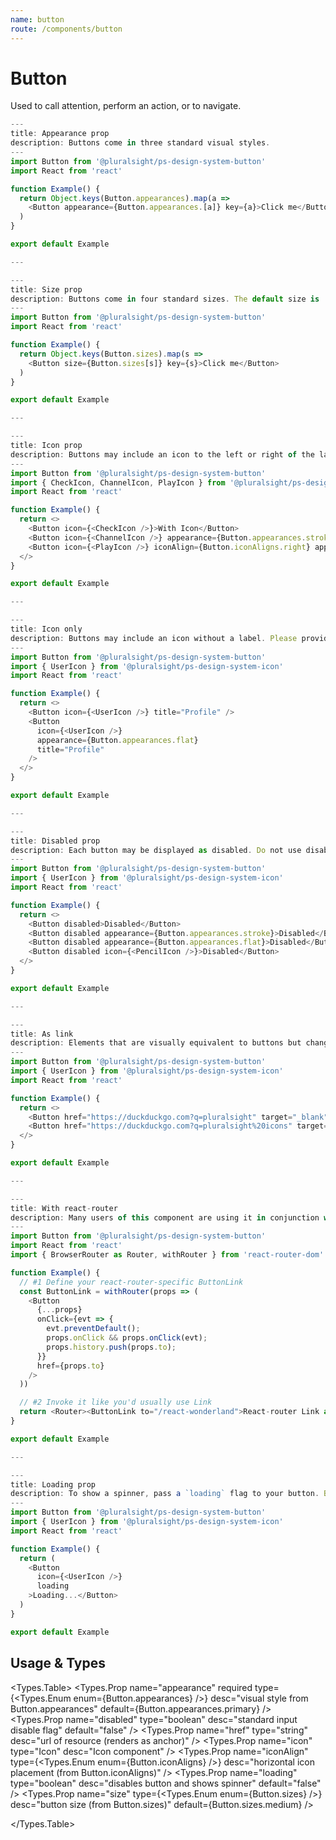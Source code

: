 ```yaml
---
name: button
route: /components/button
---
```




# Button

<Intro>
  Used to call attention, perform an action, or to navigate.
</Intro>


```typescript switcher
---
title: Appearance prop
description: Buttons come in three standard visual styles.
---
import Button from '@pluralsight/ps-design-system-button'
import React from 'react'

function Example() {
  return Object.keys(Button.appearances).map(a =>
    <Button appearance={Button.appearances.[a]} key={a}>Click me</Button>
  )
}

export default Example

---

---
title: Size prop
description: Buttons come in four standard sizes. The default size is 'medium'.
---
import Button from '@pluralsight/ps-design-system-button'
import React from 'react'

function Example() {
  return Object.keys(Button.sizes).map(s =>
    <Button size={Button.sizes[s]} key={s}>Click me</Button>
  )
}

export default Example

---

---
title: Icon prop
description: Buttons may include an icon to the left or right of the label. Read more [icon docs](/components/icon).
---
import Button from '@pluralsight/ps-design-system-button'
import { CheckIcon, ChannelIcon, PlayIcon } from '@pluralsight/ps-design-system-icon'
import React from 'react'

function Example() {
  return <>
    <Button icon={<CheckIcon />}>With Icon</Button>
    <Button icon={<ChannelIcon />} appearance={Button.appearances.stroke}>With Icon</Button>
    <Button icon={<PlayIcon />} iconAlign={Button.iconAligns.right} appearance={Button.appearances.flat}>Aligned to Right</Button>
  </>
}

export default Example

---

---
title: Icon only
description: Buttons may include an icon without a label. Please provide a `title` prop to display the native tooltip as well as to support assistive technology (i.e. screen readers).
---
import Button from '@pluralsight/ps-design-system-button'
import { UserIcon } from '@pluralsight/ps-design-system-icon'
import React from 'react'

function Example() {
  return <>
    <Button icon={<UserIcon />} title="Profile" />
    <Button
      icon={<UserIcon />}
      appearance={Button.appearances.flat}
      title="Profile"
    />
  </>
}

export default Example

---

---
title: Disabled prop
description: Each button may be displayed as disabled. Do not use disabled treatment for non-disabled buttons.
---
import Button from '@pluralsight/ps-design-system-button'
import { UserIcon } from '@pluralsight/ps-design-system-icon'
import React from 'react'

function Example() {
  return <>
    <Button disabled>Disabled</Button>
    <Button disabled appearance={Button.appearances.stroke}>Disabled</Button>
    <Button disabled appearance={Button.appearances.flat}>Disabled</Button>
    <Button disabled icon={<PencilIcon />}>Disabled</Button>
  </>
}

export default Example

---

---
title: As link
description: Elements that are visually equivalent to buttons but change the URL and link to a new experience should be rendered as HTML anchor tags. Provide an `href` prop, and the button will render as an anchor tag.
---
import Button from '@pluralsight/ps-design-system-button'
import { UserIcon } from '@pluralsight/ps-design-system-icon'
import React from 'react'

function Example() {
  return <>
    <Button href="https://duckduckgo.com?q=pluralsight" target="_blank">Link</Button>
    <Button href="https://duckduckgo.com?q=pluralsight%20icons" target="_blank" icon={<PencilIcon />}>Link with icon</Button>
  </>
}

export default Example

---

---
title: With react-router
description: Many users of this component are using it in conjunction with [`react-router`](https://github.com/ReactTraining/react-router/issues/1176) . If you'd like to do the same and use `Button` to trigger react-router links, you can follow this pattern.
---
import Button from '@pluralsight/ps-design-system-button'
import React from 'react'
import { BrowserRouter as Router, withRouter } from 'react-router-dom'

function Example() {
  // #1 Define your react-router-specific ButtonLink
  const ButtonLink = withRouter(props => (
    <Button
      {...props}
      onClick={evt => {
        evt.preventDefault();
        props.onClick && props.onClick(evt);
        props.history.push(props.to);
      }}
      href={props.to}
    />
  ))

  // #2 Invoke it like you'd usually use Link
  return <Router><ButtonLink to="/react-wonderland">React-router Link as DS button</ButtonLink></Router>
}

export default Example

---

---
title: Loading prop
description: To show a spinner, pass a `loading` flag to your button. By default, it replaces your icon. If no icon is present, it replaces your text.
---
import Button from '@pluralsight/ps-design-system-button'
import { UserIcon } from '@pluralsight/ps-design-system-icon'
import React from 'react'

function Example() {
  return (
    <Button
      icon={<UserIcon />}
      loading
    >Loading...</Button>
  )
}

export default Example
```

## Usage & Types

<Types.Table>
  <Types.Prop name="appearance" required type={<Types.Enum enum={Button.appearances} />} desc="visual style from Button.appearances" default={Button.appearances.primary} />
  <Types.Prop name="disabled" type="boolean" desc="standard input disable flag" default="false" />
  <Types.Prop name="href" type="string" desc="url of resource (renders as anchor)" />
  <Types.Prop name="icon" type="Icon" desc="Icon component" />
  <Types.Prop name="iconAlign" type={<Types.Enum enum={Button.iconAligns} />} desc="horizontal icon placement (from Button.iconAligns)" />
  <Types.Prop name="loading" type="boolean" desc="disables button and shows spinner" default="false" />
  <Types.Prop name="size" type={<Types.Enum enum={Button.sizes} />} desc="button size (from Button.sizes)" default={Button.sizes.medium} />
  
</Types.Table>

